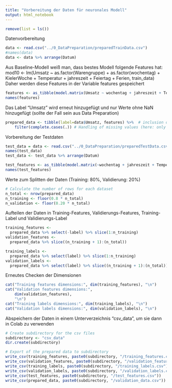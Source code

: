 ```yaml
---
title: "Vorbereitung der Daten für neuronales Modell"
output: html_notebook
---
```

```r
remove(list = ls())
```

Datenvorbereitung
```r
data <- read.csv("../0_DataPreparation/preparedTrainData.csv")
#names(data)
data <- data %>% arrange(Datum)
```

Aus Baseline-Modell weiß man, dass bestes Modell folgende Features hat:
mod10 <- lm(Umsatz ~ as.factor(Warengruppe) +  as.factor(wochentag) + KielerWoche + Temperatur + jahreszeit + Feiertag + Ferien, train_data)
Daher werden diese Features in der Variable features gespeichert
```r
features <- as_tibble(model.matrix(Umsatz ~ wochentag + jahreszeit + Temperatur + Warengruppe + KielerWoche + Feiertag + Ferien, data))
names(features)
```
Das Label "Umsatz" wird erneut hinzugefügt und nur Werte ohne NaN hinzugefügt (sollte der Fall sein aus Data Preparation)
```r
prepared_data <- tibble(label=data$Umsatz, features) %>%  # inclusion of the dependent variable ('label')
    filter(complete.cases(.)) # Handling of missing values (here: only keeping rows without missing values)
```

Vorbereitung der Testdaten
```r
test_data = data <- read.csv("../0_DataPreparation/preparedTestData.csv")
names(test_data)
test_data <- test_data %>% arrange(Datum)

test_features <- as_tibble(model.matrix(~wochentag + jahreszeit + Temperatur + Warengruppe + KielerWoche + Feiertag + Ferien + id, test_data))
names(test_features)
```
Werte zum Splitten der Daten (Training: 80%, Validierung: 20%)
```r
# Calculate the number of rows for each dataset
n_total <- nrow(prepared_data)
n_training <- floor(0.8 * n_total)
n_validation <- floor(0.20 * n_total)
```

Aufteilen der Daten in Training-Features, Validierungs-Features, Training-Label und Validierungs-Label
```r
training_features <-
  prepared_data %>% select(-label) %>% slice(1:n_training)
validation_features <-
  prepared_data %>% slice((n_training + 1):(n_total))

training_labels <-
  prepared_data %>% select(label) %>% slice(1:n_training)
validation_labels <-
  prepared_data %>% select(label) %>% slice((n_training + 1):(n_total))
```

Erneutes Checken der Dimensionen
```r
cat("Training features dimensions:", dim(training_features), "\n")
cat("Validation features dimensions:",
    dim(validation_features),
    "\n")
cat("Training labels dimensions:", dim(training_labels), "\n")
cat("Validation labels dimensions:", dim(validation_labels), "\n")

```
Abspeichern der Daten in einem Unterverzeichnis "csv_data", um sie dann in Colab zu verwenden
```r
# Create subdirectory for the csv files
subdirectory <- "csv_data"
dir.create(subdirectory)

# Export of the prepared data to subdirectory
write_csv(training_features, paste0(subdirectory, "/training_features.csv"))
write_csv(validation_features, paste0(subdirectory, "/validation_features.csv"))
write_csv(training_labels, paste0(subdirectory, "/training_labels.csv"))
write_csv(validation_labels, paste0(subdirectory, "/validation_labels.csv"))
write_csv(test_features, paste0(subdirectory, "/test_features.csv"))
write_csv(prepared_data, paste0(subdirectory, "/validation_data.csv"))
```

